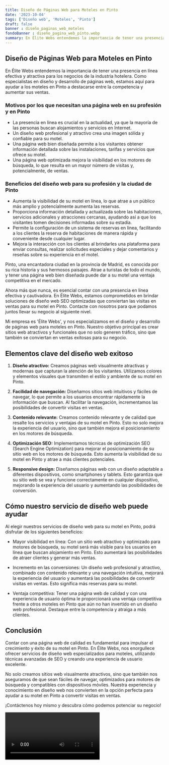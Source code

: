 ```yaml
---
title: Diseño de Páginas Web para Moteles en Pinto
date: '2023-10-04'
tags: ['Diseño web', 'Moteles', 'Pinto']
draft: false
banner : diseño_paginas_web_moteles
fondoBanner : diseño_pagina_web_pinto.webp
summary: En Élite Webs entendemos la importancia de tener una presencia en línea efectiva y atractiva para los negocios de la industria hotelera. Como especialistas en diseño y desarrollo de páginas web, estamos aquí para ayudar a los moteles en Pinto a destacarse entre la competencia y aumentar sus ventas.
---
```


## Diseño de Páginas Web para Moteles en Pinto

En Élite Webs entendemos la importancia de tener una presencia en línea efectiva y atractiva para los negocios de la industria hotelera. Como especialistas en diseño y desarrollo de páginas web, estamos aquí para ayudar a los moteles en Pinto a destacarse entre la competencia y aumentar sus ventas.

### Motivos por los que necesitan una página web en su profesión y en Pinto

- La presencia en línea es crucial en la actualidad, ya que la mayoría de las personas buscan alojamientos y servicios en Internet.
- Un diseño web profesional y atractivo crea una imagen sólida y confiable para su motel.
- Una página web bien diseñada permite a los visitantes obtener información detallada sobre las instalaciones, tarifas y servicios que ofrece su motel.
- Una página web optimizada mejora la visibilidad en los motores de búsqueda, lo que resulta en un mayor número de visitas y, potencialmente, de ventas.

### Beneficios del diseño web para su profesión y la ciudad de Pinto

- Aumenta la visibilidad de su motel en línea, lo que atrae a un público más amplio y potencialmente aumenta las reservas.
- Proporciona información detallada y actualizada sobre las habitaciones, servicios adicionales y atracciones cercanas, ayudando así a que los visitantes tomen decisiones informadas sobre su estadía.
- Permite la configuración de un sistema de reservas en línea, facilitando a los clientes la reserva de habitaciones de manera rápida y conveniente desde cualquier lugar.
- Mejora la interacción con los clientes al brindarles una plataforma para enviar consultas, realizar solicitudes especiales y dejar comentarios y reseñas sobre su experiencia en el motel.

Pinto, una encantadora ciudad en la provincia de Madrid, es conocida por su rica historia y sus hermosos paisajes. Atrae a turistas de todo el mundo, y tener una página web bien diseñada puede dar a su motel una ventaja competitiva en el mercado.

Ahora más que nunca, es esencial contar con una presencia en línea efectiva y cautivadora. En Élite Webs, estamos comprometidos en brindar soluciones de diseño web SEO optimizadas que conviertan las visitas en ventas para su motel en Pinto. Contacte con nosotros para que podamos juntos llevar su negocio al siguiente nivel.

<GifSeo />

<Cta />

Mi empresa es 'Élite Webs', y nos especializamos en el diseño y desarrollo de páginas web para moteles en Pinto. Nuestro objetivo principal es crear sitios web atractivos y funcionales que no solo generen tráfico, sino que también se conviertan en ventas exitosas para su negocio.

## Elementos clave del diseño web exitoso

1. **Diseño atractivo:** Creamos páginas web visualmente atractivas y modernas que capturan la atención de los visitantes. Utilizamos colores y elementos visuales que transmiten el estilo y ambiente de su motel en Pinto.

2. **Facilidad de navegación:** Diseñamos sitios web intuitivos y fáciles de navegar, lo que permite a los usuarios encontrar rápidamente la información que buscan. Al facilitar la navegación, incrementamos las posibilidades de convertir visitas en ventas.

3. **Contenido relevante:** Creamos contenido relevante y de calidad que resalte los servicios y ventajas de su motel en Pinto. Esto no solo mejora la experiencia del usuario, sino que también mejora el posicionamiento en los motores de búsqueda.

4. **Optimización SEO:** Implementamos técnicas de optimización SEO (Search Engine Optimization) para mejorar el posicionamiento de su sitio web en los motores de búsqueda. Esto aumenta la visibilidad de su motel en Pinto y atrae a más clientes potenciales.

5. **Responsive design:** Diseñamos páginas web con un diseño adaptable a diferentes dispositivos, como smartphones y tablets. Esto garantiza que su sitio web se vea y funcione correctamente en cualquier dispositivo, mejorando la experiencia del usuario y aumentando las posibilidades de conversión.

## Cómo nuestro servicio de diseño web puede ayudar

Al elegir nuestros servicios de diseño web para su motel en Pinto, podrá disfrutar de los siguientes beneficios:

- Mayor visibilidad en línea: Con un sitio web atractivo y optimizado para motores de búsqueda, su motel será más visible para los usuarios en línea que buscan alojamiento en Pinto. Esto aumentará las posibilidades de atraer clientes y generar más ventas.

- Incremento en las conversiones: Un diseño web profesional y atractivo, combinado con contenido relevante y una navegación intuitiva, mejorará la experiencia del usuario y aumentará las posibilidades de convertir visitas en ventas. Esto significa más reservas para su motel.

- Ventaja competitiva: Tener una página web de calidad y con una experiencia de usuario óptima le proporcionará una ventaja competitiva frente a otros moteles en Pinto que aún no han invertido en un diseño web profesional. Destaque entre la competencia y atraiga a más clientes.

## Conclusión

Contar con una página web de calidad es fundamental para impulsar el crecimiento y éxito de su motel en Pinto. En Élite Webs, nos enorgullece ofrecer servicios de diseño web especializados para moteles, utilizando técnicas avanzadas de SEO y creando una experiencia de usuario excelente.

No solo creamos sitios web visualmente atractivos, sino que también nos aseguramos de que sean fáciles de navegar, optimizados para motores de búsqueda y compatibles con dispositivos móviles. Nuestra experiencia y conocimiento en diseño web nos convierten en la opción perfecta para ayudar a su motel en Pinto a convertir visitas en ventas.

¡Contáctenos hoy mismo y descubra cómo podemos potenciar su negocio!

<Video />

<CtaBot job='Moteles' city='Pinto'/>

<Gmaps query='Pinto+españa+maps' />